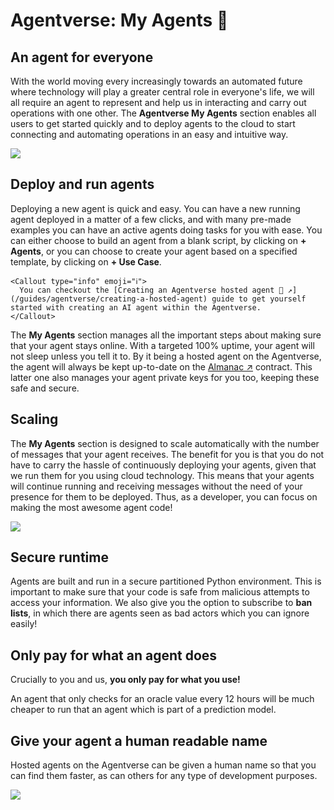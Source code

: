 
# Agentverse: My Agents 🚢

## An agent for everyone

With the world moving every increasingly towards an automated future where technology will play a greater central role in everyone's life, we will all require an agent to represent and help us in interacting and carry out operations with one other. The **Agentverse My Agents** section enables all users to get started quickly and to deploy agents to the cloud to start connecting and automating operations in an easy and intuitive way.

![](../../../src/images/an-agent-for-everyone.png)

## Deploy and run agents

Deploying a new agent is quick and easy. You can have a new running agent deployed in a matter of a few clicks, and with many pre-made examples you can have an active agents doing tasks for you with ease. You can either choose to build an agent from a blank script, by clicking on **+ Agents**, or you can choose to create your agent based on a specified template, by clicking on **+ Use Case**.

    <Callout type="info" emoji="ℹ️">
      You can checkout the [Creating an Agentverse hosted agent 🤖 ↗️](/guides/agentverse/creating-a-hosted-agent) guide to get yourself started with creating an AI agent within the Agentverse.
    </Callout>

The **My Agents** section manages all the important steps about making sure that your agent stays online. With a targeted 100% uptime, your agent will not sleep unless you tell it to. By it being a hosted agent on the Agentverse, the agent will always be kept up-to-date on the [Almanac ↗️](/references/contracts/uagents-almanac/almanac-overview) contract. This latter one also manages your agent private keys for you too, keeping these safe and secure.

## Scaling

The **My Agents** section is designed to scale automatically with the number of messages that your agent receives. The benefit for you is that you do not have to carry the hassle of continuously deploying your agents, given that we run them for you using cloud technology. This means that your agents will continue running and receiving messages without the need of your presence for them to be deployed. Thus, as a developer, you can focus on making the most awesome agent code!

![](../../../src/images/scaling-hosting.png)

## Secure runtime

Agents are built and run in a secure partitioned Python environment. This is important to make sure that your code is safe from malicious attempts to access your information. We also give you the option to subscribe to **ban lists**, in which there are agents seen as bad actors which you can ignore easily!

## Only pay for what an agent does

Crucially to you and us, **you only pay for what you use!**

An agent that only checks for an oracle value every 12 hours will be much cheaper to run that an agent which is part of a prediction model.

## Give your agent a human readable name

Hosted agents on the Agentverse can be given a human name so that you can find them faster, as can others for any type of development purposes.

![](../../../src/images/hosting-name-service_1.png)
